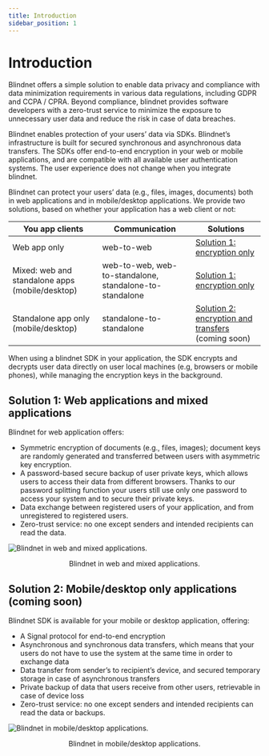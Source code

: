 ```yaml
---
title: Introduction
sidebar_position: 1
---
```



# Introduction

Blindnet offers a simple solution to enable data privacy and compliance with data minimization requirements in various data regulations, including GDPR and CCPA / CPRA. Beyond compliance, blindnet provides software developers with a zero-trust service to minimize the exposure to unnecessary user data and reduce the risk in case of data breaches.  

Blindnet enables protection of your users’ data via SDKs. Blindnet’s infrastructure is built for secured synchronous and asynchronous data transfers. The SDKs offer end-to-end encryption in your web or mobile applications, and are compatible with all available user authentication systems. The user experience does not change when you integrate blindnet.

Blindnet can protect your users’ data (e.g., files, images, documents) both in web applications and in mobile/desktop applications. We provide two solutions, based on whether your application has a web client or not:

| You app clients      | Communication | Solutions
| ----------- | ----------- | ----------- 
| Web app only | web-to-web | [Solution 1: encryption only](./how_it_works_doc#blindnet-in-web-applications)
| Mixed: web and standalone apps (mobile/desktop) | web-to-web, web-to-standalone, standalone-to-standalone | [Solution 1: encryption only](./how_it_works_doc#blindnet-in-web-applications)
| Standalone app only (mobile/desktop) | standalone-to-standalone | [Solution 2: encryption and transfers](./how_it_works_doc#blindnet-in-mobiledesktop-only-applications) (coming soon)

When using a blindnet SDK in your application, the SDK encrypts and decrypts user data directly on user local machines (e.g, browsers or mobile phones), while managing the encryption keys in the background.


## **Solution 1**: Web applications and mixed applications

Blindnet for web application offers:

- Symmetric encryption of documents (e.g., files, images); document keys are randomly generated and transferred between users with asymmetric key encryption.
- A password-based secure backup of user private keys, which allows users to access their data from different browsers. Thanks to our password splitting function your users still use only one password to access your system and to secure their private keys.
- Data exchange between registered users of your application, and from unregistered to registered users.
- Zero-trust service: no one except senders and intended recipients can read the data.

![Blindnet in web and mixed applications.](/img/how_it_works/web_enc_high.svg)
<p align="center">
    Blindnet in web and mixed applications.
</p>

## **Solution 2**: Mobile/desktop only applications (coming soon)

Blindnet SDK is available for your mobile or desktop application, offering:

- A Signal protocol for end-to-end encryption
- Asynchronous and synchronous data transfers, which means that your users do not have to use the system at the same time in order to exchange data
- Data transfer from sender’s to recipient’s device, and secured temporary storage in case of asynchronous transfers
- Private backup of data that users receive from other users, retrievable in case of device loss
- Zero-trust service: no one except senders and intended recipients can read the data or backups.

![Blindnet in mobile/desktop applications.](/img/how_it_works/mob_enc_high.svg)
<p align="center">
    Blindnet in mobile/desktop applications.
</p>

